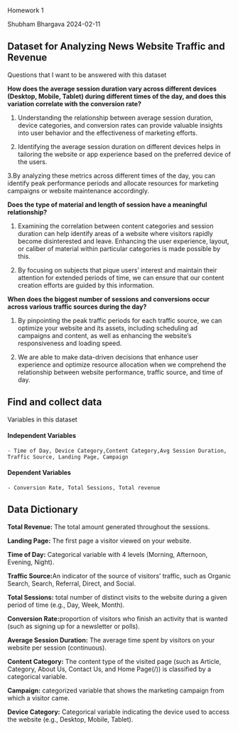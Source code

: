 Homework 1

Shubham Bhargava
2024-02-11
 
## Dataset for Analyzing News Website Traffic and Revenue

Questions that I want to be answered with this dataset

<b>How does the average session duration vary across different devices (Desktop, Mobile, Tablet) during different times of the day, and does this variation correlate with the conversion rate?</b>

<p>

1.  Understanding the relationship between average session duration, device categories, and conversion rates can provide valuable insights into user behavior and the effectiveness of marketing efforts. 

2.  Identifying the average session duration on different devices helps in tailoring the website or app experience based on the preferred device of the users.

3.By analyzing these metrics across different times of the day, you can identify peak performance periods and allocate resources for marketing campaigns or website maintenance accordingly.

</p>

<b>Does the type of material and length of session have a meaningful relationship?</b>

<p>

1.  Examining the correlation between content categories and session duration can help identify areas of a website where visitors rapidly become disinterested and leave. Enhancing the user experience, layout, or caliber of material within particular categories is made possible by this.

2.  By focusing on subjects that pique users' interest and maintain their attention for extended periods of time, we can ensure that our content creation efforts are guided by this information.

</p>

<b>When does the biggest number of sessions and conversions occur across various traffic sources during the day?</b>

<p>

1.  By pinpointing the peak traffic periods for each traffic source, we      can optimize your website and its assets, including scheduling ad         campaigns and content, as well as enhancing the website's        responsiveness and loading speed.

2.  We are able to make data-driven decisions that enhance user experience and optimize resource allocation when we comprehend the relationship between website performance, traffic source, and time of day.

</p>    
    

## Find and collect data

Variables in this dataset

#### Independent Variables

    - Time of Day, Device Category,Content Category,Avg Session Duration, Traffic Source, Landing Page, Campaign  
    
#### Dependent Variables

    - Conversion Rate, Total Sessions, Total revenue

## Data Dictionary

<p>


<b>Total Revenue:</b> The total amount generated throughout the
sessions.

<b>Landing Page:</b> The first page a visitor viewed on your website.

<b>Time of Day:</b> Categorical variable with 4 levels (Morning,
Afternoon, Evening, Night).

<b>Traffic Source:</b>An indicator of the source of visitors' traffic, such as Organic Search, Search, Referral, Direct, and Social.

<b>Total Sessions:</b> total number of distinct visits to the website during a given period of time (e.g., Day, Week, Month).

<b>Conversion Rate:</b>proportion of visitors who finish an activity that is wanted (such as signing up for a newsletter or polls).

<b>Average Session Duration:</b> The average time spent by visitors on
your website per session (continuous).

<b>Content Category:</b> The content type of the visited page (such as Article, Category, About Us, Contact Us, and Home Page(/)) is classified by a categorical variable.

<b>Campaign:</b> categorized variable that shows the marketing campaign from which a visitor came.

<b>Device Category:</b> Categorical variable indicating the device used
to access the website (e.g., Desktop, Mobile, Tablet).

<p>


